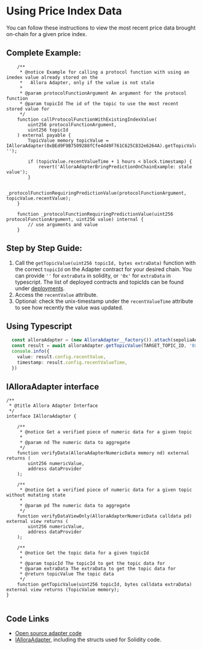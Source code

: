# Using Price Index Data

You can follow these instructions to view the most recent price data brought on-chain for a given price index. 

## Complete Example:

```solidity
    /**
     * @notice Example for calling a protocol function with using an inedex value already stored on the
     *   Allora Adapter, only if the value is not stale
     * 
     * @param protocolFunctionArgument An argument for the protocol function
     * @param topicId The id of the topic to use the most recent stored value for
     */
    function callProtocolFunctionWithExistingIndexValue(
        uint256 protocolFunctionArgument,
        uint256 topicId
    ) external payable {
        TopicValue memory topicValue = IAlloraAdapter(0xBEd9F9B7509288fCfe4d49F761C625C832e6264A).getTopicValue(topicId, '');

        if (topicValue.recentValueTime + 1 hours < block.timestamp) {
            revert('AlloraAdapterBringPredictionOnChainExample: stale value');
        }

        _protocolFunctionRequiringPredictionValue(protocolFunctionArgument, topicValue.recentValue);
    }

    function _protocolFunctionRequiringPredictionValue(uint256 protocolFunctionArgument, uint256 value) internal {
        // use arguments and value 
    }

```

## Step by Step Guide:

1. Call the `getTopicValue(uint256 topicId, bytes extraData)` function with the correct `topicId` on the Adapter contract for your desired chain. You can provide `''` for `extraData` in solidity, or `'0x'` for `extraData` in typescript. The list of deployed contracts and topicIds can be found under [deployments](./existing-adapters).
2. Access the `recentValue` attribute.
3. Optional: check the unix-timestamp under the `recentValueTime` attribute to see how recently the value was updated.

## Using Typescript

```typescript
  const alloraAdapter = (new AlloraAdapter__factory()).attach(sepoliaAddresses.AlloraAdapter).connect(wallet) as AlloraAdapter
  const result = await alloraAdapter.getTopicValue(TARGET_TOPIC_ID, '0x')
  console.info({
    value: result.config.recentValue,
    timestamp: result.config.recentValueTime,
  })
```

## IAlloraAdapter interface

```solidity
/**
 * @title Allora Adapter Interface
 */
interface IAlloraAdapter {

    /**
     * @notice Get a verified piece of numeric data for a given topic
     * 
     * @param nd The numeric data to aggregate
     */
    function verifyData(AlloraAdapterNumericData memory nd) external returns (
        uint256 numericValue, 
        address dataProvider 
    );

    /**
     * @notice Get a verified piece of numeric data for a given topic without mutating state
     * 
     * @param pd The numeric data to aggregate
     */
    function verifyDataViewOnly(AlloraAdapterNumericData calldata pd) external view returns (
        uint256 numericValue, 
        address dataProvider 
    );

    /**
     * @notice Get the topic data for a given topicId
     * 
     * @param topicId The topicId to get the topic data for
     * @param extraData The extraData to get the topic data for
     * @return topicValue The topic data
     */
    function getTopicValue(uint256 topicId, bytes calldata extraData) external view returns (TopicValue memory);
}


```

## Code Links

- [Open source adapter code](https://github.com/allora-network/allora-adapter/blob/main/src/)
- [IAlloraAdapter](https://github.com/allora-network/allora-adapter/blob/main/src/interface/IAlloraAdapter.sol), including the structs used for Solidity code.
